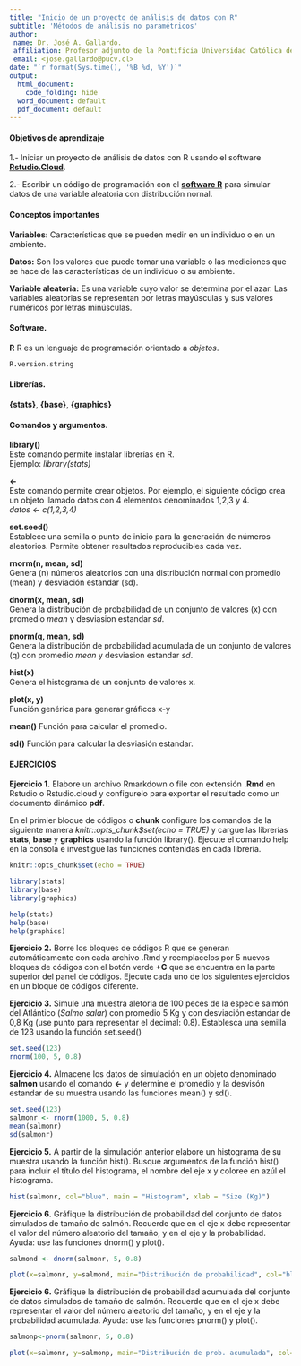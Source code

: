 ```yaml
---
title: "Inicio de un proyecto de análisis de datos con R"
subtitle: 'Métodos de análisis no paramétricos'
author:
 name: Dr. José A. Gallardo.
 affiliation: Profesor adjunto de la Pontificia Universidad Católica de Valparaíso
 email: <jose.gallardo@pucv.cl>
date: "`r format(Sys.time(), '%B %d, %Y')`"
output:
  html_document:
    code_folding: hide
  word_document: default
  pdf_document: default
---
```

  
#### Objetivos de aprendizaje

1.- Iniciar un proyecto de análisis de datos con R usando el software **[Rstudio.Cloud](https://rstudio.cloud/)**.

2.- Escribir un código de programación con el **[software R](https://www.r-project.org/about.html)** para simular datos de una variable aleatoria con distribución nornal.
  
#### Conceptos importantes

**Variables:** Características que se pueden medir en un individuo o en un ambiente.

**Datos:** Son los valores que puede tomar una variable o las mediciones que se hace de las características de un individuo o su ambiente.
 
**Variable aleatoria:** Es una variable cuyo valor se determina por el azar. Las variables aleatorias se representan por letras mayúsculas y sus valores numéricos por letras minúsculas.

#### Software.

**R**
R es un lenguaje de programación orientado a *objetos*.

```r
R.version.string
```

#### Librerías.
  
**{stats}**, **{base}**, **{graphics}**
  
#### Comandos y argumentos.

**library()**  
Este comando permite instalar librerías en R.  
Ejemplo: *library(stats)*

**<-**  
Este comando permite crear objetos. Por ejemplo, el siguiente código crea un objeto llamado datos con 4 elementos denominados 1,2,3 y 4.  
*datos <- c(1,2,3,4)*

**set.seed()**    
Establece una semilla o punto de inicio para la generación de números aleatorios. Permite obtener resultados reproducibles cada vez.

**rnorm(n, mean, sd)**    
Genera (n) números aleatorios con una distribución normal con promedio (mean) y desviación estandar (sd).

**dnorm(x, mean, sd)**  
Genera la distribución de probabilidad de un conjunto de valores (x) con promedio *mean* y desviasion estandar *sd*.

**pnorm(q, mean, sd)**  
Genera la distribución de probabilidad acumulada de un conjunto de valores (q) con promedio *mean* y desviasion estandar *sd*.

**hist(x)**  
Genera el histograma de un conjunto de valores x.

**plot(x, y)**  
Función genérica para generar gráficos x-y

**mean()**
Función para calcular el promedio.

**sd()**
Función para calcular la desviasión estandar.

#### EJERCICIOS

**Ejercicio 1.** Elabore un archivo Rmarkdown o file con extensión **.Rmd** en Rstudio o Rstudio.cloud y configurelo para exportar el resultado como un documento dinámico **pdf**. 

En el primier bloque de códigos o **chunk** configure los comandos de la siguiente manera *knitr::opts_chunk$set(echo = TRUE)* y cargue las librerías **stats**, **base** y **graphics** usando la función library(). Ejecute el comando help en la consola e investigue las funciones contenidas en cada librería.

```r
knitr::opts_chunk$set(echo = TRUE)

library(stats)
library(base)
library(graphics)

help(stats)
help(base)
help(graphics)
```

**Ejercicio 2.** Borre los bloques de códigos R que se generan automáticamente con cada archivo .Rmd y reemplacelos por 5 nuevos bloques de códigos con el botón verde **+C** que se encuentra en la parte superior del panel de códigos. Ejecute cada uno de los siguientes ejercicios en un bloque de códigos diferente.


**Ejercicio 3.** Simule una muestra aletoria de 100 peces de la especie salmón del Atlántico (*Salmo salar*) con promedio 5 Kg y con desviación estandar de 0,8 Kg (use punto para representar el decimal: 0.8). Establesca una semilla de 123 usando la función set.seed()

```r
set.seed(123)
rnorm(100, 5, 0.8)
```

**Ejercicio 4.** Almacene los datos de simulación en un objeto denominado **salmon** usando el comando **<-** y determine el promedio y la desvisón estandar de su muestra usando las funciones mean() y sd().

```r
set.seed(123)
salmonr <- rnorm(1000, 5, 0.8)
mean(salmonr)
sd(salmonr)
```

**Ejercicio 5.** A partir de la simulación anterior elabore un histograma de su muestra usando la función hist(). Busque argumentos de la función hist() para incluir el título del histograma, el nombre del eje x y coloree en azúl el histograma. 

```r
hist(salmonr, col="blue", main = "Histogram", xlab = "Size (Kg)")
```

**Ejercicio 6.** Gráfique la distribución de probabilidad del conjunto de datos simulados de tamaño de salmón. Recuerde que en el eje x debe representar el valor del número aleatorio del tamaño, y en el eje y la probabilidad. Ayuda: use las funciones dnorm() y plot(). 

```r

salmond <- dnorm(salmonr, 5, 0.8)

plot(x=salmonr, y=salmond, main="Distribución de probabilidad", col="blue4")


```

**Ejercicio 6.** Gráfique la distribución de probabilidad acumulada del conjunto de datos simulados de tamaño de salmón. Recuerde que en el eje x debe representar el valor del número aleatorio del tamaño, y en el eje y la probabilidad acumulada. Ayuda: use las funciones pnorm() y plot().

```r

salmonp<-pnorm(salmonr, 5, 0.8)

plot(x=salmonr, y=salmonp, main="Distribución de prob. acumulada", col="blue4")

```

